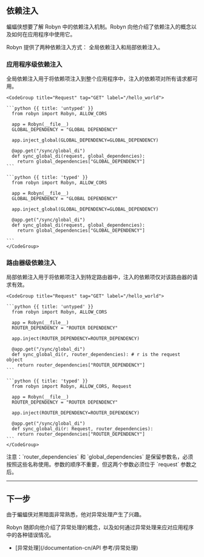 
## 依赖注入

蝙蝠侠想要了解 Robyn 中的依赖注入机制。Robyn 向他介绍了依赖注入的概念以及如何在应用程序中使用它。

Robyn 提供了两种依赖注入方式：
全局依赖注入和局部依赖注入。

### 应用程序级依赖注入

<Row>
<Col>
全局依赖注入用于将依赖项注入到整个应用程序中，注入的依赖项对所有请求都可用。
</Col>
  <Col>

    <CodeGroup title="Request" tag="GET" label="/hello_world">

    ```python {{ title: 'untyped' }}
      from robyn import Robyn, ALLOW_CORS

      app = Robyn(__file__)
      GLOBAL_DEPENDENCY = "GLOBAL DEPENDENCY"

      app.inject_global(GLOBAL_DEPENDENCY=GLOBAL_DEPENDENCY)

      @app.get("/sync/global_di")
      def sync_global_di(request, global_dependencies):
        return global_dependencies["GLOBAL_DEPENDENCY"]
    ```

    ```python {{ title: 'typed' }}
      from robyn import Robyn, ALLOW_CORS

      app = Robyn(__file__)
      GLOBAL_DEPENDENCY = "GLOBAL DEPENDENCY"

      app.inject_global(GLOBAL_DEPENDENCY=GLOBAL_DEPENDENCY)

      @app.get("/sync/global_di")
      def sync_global_di(request, global_dependencies):
        return global_dependencies["GLOBAL_DEPENDENCY"]

    ```
    </CodeGroup>

  </Col>
</Row>

### 路由器级依赖注入

<Row>
<Col>
局部依赖注入用于将依赖项注入到特定路由器中，注入的依赖项仅对该路由器的请求有效。
</Col>
  <Col>

    <CodeGroup title="Request" tag="GET" label="/hello_world">

    ```python {{ title: 'untyped' }}
      from robyn import Robyn, ALLOW_CORS

      app = Robyn(__file__)
      ROUTER_DEPENDENCY = "ROUTER DEPENDENCY"

      app.inject(ROUTER_DEPENDENCY=ROUTER_DEPENDENCY)

      @app.get("/sync/global_di")
      def sync_global_di(r, router_dependencies): # r is the request object
        return router_dependencies["ROUTER_DEPENDENCY"]
    ```

    ```python {{ title: 'typed' }}
      from robyn import Robyn, ALLOW_CORS, Request

      app = Robyn(__file__)
      ROUTER_DEPENDENCY = "ROUTER DEPENDENCY"

      app.inject(ROUTER_DEPENDENCY=ROUTER_DEPENDENCY)

      @app.get("/sync/global_di")
      def sync_global_di(r: Request, router_dependencies):
        return router_dependencies["ROUTER_DEPENDENCY"]
    ```
    </CodeGroup>

  </Col>
</Row>

<Row>
  <Col>
    注意：`router_dependencies` 和 `global_dependencies`
    是保留参数名，必须按照这些名称使用。参数的顺序不重要，但这两个参数必须位于
    `request` 参数之后。
  </Col>
</Row>

---

## 下一步

由于蝙蝠侠对黑暗面非常熟悉，他对异常处理产生了兴趣。

Robyn 随即向他介绍了异常处理的概念，以及如何通过异常处理来应对应用程序中的各种错误情况。

- [异常处理](/documentation-cn/API 参考/异常处理)
